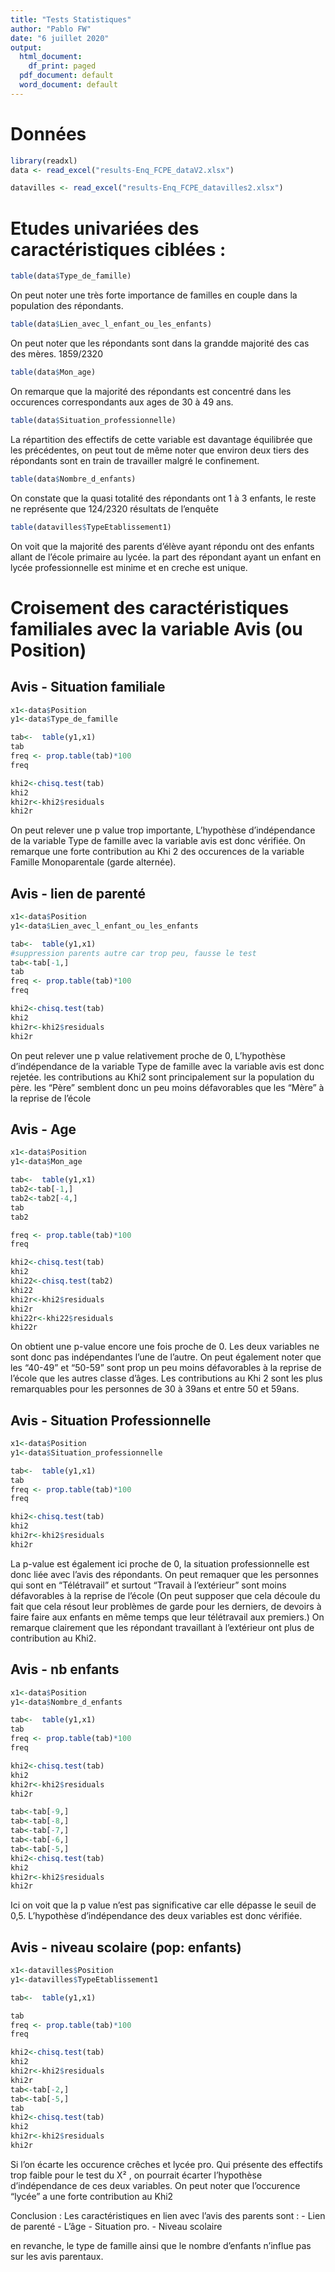---
title: "Tests Statistiques"
author: "Pablo FW"
date: "6 juillet 2020"
output:
  html_document:
    df_print: paged
  pdf_document: default
  word_document: default
---

# Données 

```{r echo=FALSE}
library(readxl)
data <- read_excel("results-Enq_FCPE_dataV2.xlsx")

datavilles <- read_excel("results-Enq_FCPE_datavilles2.xlsx")
```
# Etudes univariées des caractéristiques ciblées : 
```{r echo=FALSE}
table(data$Type_de_famille)
```

On peut noter une très forte importance de familles en couple dans la population des répondants. 

```{r echo=FALSE}

table(data$Lien_avec_l_enfant_ou_les_enfants)

```
On peut noter que les répondants sont dans la grandde majorité des cas des mères. 
1859/2320
```{r echo=FALSE}

table(data$Mon_age)


```
On remarque que la majorité des répondants est concentré dans les occurences correspondants aux ages de 30 à 49 ans. 

```{r echo=FALSE}
table(data$Situation_professionnelle)

```
La répartition des effectifs de cette variable est davantage équilibrée que les précédentes, on peut tout de même noter que environ deux tiers des répondants sont en train de travailler malgré le confinement.

```{r echo=FALSE}

table(data$Nombre_d_enfants)

```
On constate que la quasi totalité des répondants ont 1 à 3 enfants, le reste ne représente que 124/2320 résultats de l'enquête
```{r echo=FALSE}

table(datavilles$TypeEtablissement1)

```
On voit que la majorité des parents d'élève ayant répondu ont des enfants allant de l'école primaire au lycée. 
la part des répondant ayant un enfant en lycée professionnelle est minime et en creche est unique.


# Croisement des caractéristiques familiales avec la variable Avis (ou Position)

## Avis - Situation familiale

```{r echo=FALSE}
x1<-data$Position
y1<-data$Type_de_famille

tab<-  table(y1,x1)
tab
freq <- prop.table(tab)*100
freq

khi2<-chisq.test(tab)
khi2
khi2r<-khi2$residuals
khi2r

```
On peut relever une p value trop importante, L'hypothèse d'indépendance de la variable Type de famille avec la variable avis est donc vérifiée.
On remarque une forte contribution au Khi 2 des occurences de la variable Famille Monoparentale (garde alternée).


## Avis - lien de parenté
```{r echo=FALSE}
x1<-data$Position
y1<-data$Lien_avec_l_enfant_ou_les_enfants

tab<-  table(y1,x1)
#suppression parents autre car trop peu, fausse le test
tab<-tab[-1,] 
tab
freq <- prop.table(tab)*100
freq

khi2<-chisq.test(tab)
khi2
khi2r<-khi2$residuals
khi2r
```
On peut relever une p value relativement proche de 0, L'hypothèse d'indépendance de la variable Type de famille avec la variable avis est donc rejetée. les contributions au Khi2 sont principalement sur la population du père.
les "Père" semblent donc un peu moins défavorables que les "Mère" à la reprise de l'école




## Avis - Age
```{r echo=FALSE}
x1<-data$Position
y1<-data$Mon_age

tab<-  table(y1,x1)
tab2<-tab[-1,]
tab2<-tab2[-4,]
tab 
tab2

freq <- prop.table(tab)*100
freq

khi2<-chisq.test(tab)
khi2
khi22<-chisq.test(tab2)
khi22
khi2r<-khi2$residuals
khi2r
khi22r<-khi22$residuals
khi22r
```
On obtient une p-value encore une fois proche de 0. 
Les deux variables ne sont donc pas indépendantes l'une de l'autre. 
On peut également noter que les "40-49" et "50-59" sont prop un peu moins défavorables à la reprise de l'école que les autres classe d'âges.
Les contributions au Khi 2 sont les plus remarquables pour les personnes de 30 à 39ans et entre 50 et 59ans. 

## Avis - Situation Professionnelle
```{r echo=FALSE}
x1<-data$Position
y1<-data$Situation_professionnelle

tab<-  table(y1,x1)
tab
freq <- prop.table(tab)*100
freq

khi2<-chisq.test(tab)
khi2
khi2r<-khi2$residuals
khi2r
```
La p-value est également ici proche de 0, la situation professionnelle est donc liée avec l'avis des répondants. 
On peut remaquer que les personnes qui sont en "Télétravail" et surtout "Travail à l'extérieur" sont moins défavorables à la reprise de l'école (On peut supposer que cela découle du fait que cela résout leur problèmes de garde pour les derniers, de devoirs à faire faire aux enfants en même temps que leur télétravail aux premiers.)
On remarque clairement que les répondant travaillant à l'extérieur ont plus de contribution au Khi2.

## Avis - nb enfants
```{r echo=FALSE}
x1<-data$Position
y1<-data$Nombre_d_enfants

tab<-  table(y1,x1)
tab
freq <- prop.table(tab)*100
freq

khi2<-chisq.test(tab)
khi2
khi2r<-khi2$residuals
khi2r

tab<-tab[-9,]
tab<-tab[-8,]
tab<-tab[-7,]
tab<-tab[-6,]
tab<-tab[-5,]
khi2<-chisq.test(tab)
khi2
khi2r<-khi2$residuals
khi2r

```
Ici on voit que la p value n'est pas significative car elle dépasse le seuil de 0,5. L'hypothèse d'indépendance des deux variables est donc vérifiée.

## Avis - niveau scolaire (pop: enfants)
```{r echo=FALSE}
x1<-datavilles$Position
y1<-datavilles$TypeEtablissement1

tab<-  table(y1,x1)

tab
freq <- prop.table(tab)*100
freq

khi2<-chisq.test(tab)
khi2
khi2r<-khi2$residuals
khi2r
tab<-tab[-2,]
tab<-tab[-5,]
tab
khi2<-chisq.test(tab)
khi2
khi2r<-khi2$residuals
khi2r


```

Si l'on écarte les occurence crêches et lycée pro. Qui présente des effectifs trop faible pour le test du X² , on pourrait écarter l'hypothèse d'indépendance de ces deux variables.
On peut noter que l'occurence "lycée" a une forte contribution au Khi2


Conclusion : 
Les caractéristiques en lien avec l'avis des parents sont : 
- Lien de parenté
- L'âge
- Situation pro.
- Niveau scolaire

en revanche, le type de famille ainsi que le nombre d'enfants n'influe pas sur les avis parentaux.
